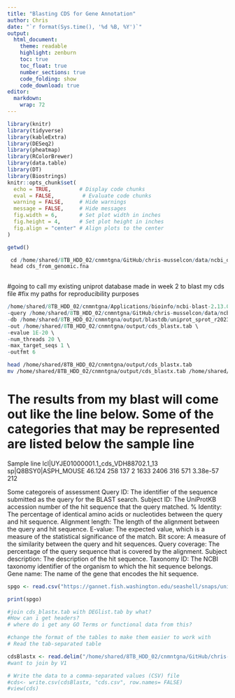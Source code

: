 ```yaml
---
title: "Blasting CDS for Gene Annotation"
author: Chris
date: "`r format(Sys.time(), '%d %B, %Y')`"  
output: 
  html_document:
    theme: readable
    highlight: zenburn
    toc: true
    toc_float: true
    number_sections: true
    code_folding: show
    code_download: true
editor: 
  markdown: 
    wrap: 72
---
```


```r
library(knitr)
library(tidyverse)
library(kableExtra)
library(DESeq2)
library(pheatmap)
library(RColorBrewer)
library(data.table)
library(DT)
library(Biostrings)
knitr::opts_chunk$set(
  echo = TRUE,         # Display code chunks
  eval = FALSE,         # Evaluate code chunks
  warning = FALSE,     # Hide warnings
  message = FALSE,     # Hide messages
  fig.width = 6,       # Set plot width in inches
  fig.height = 4,      # Set plot height in inches
  fig.align = "center" # Align plots to the center
)
```

```r
getwd()
```
```r

 cd /home/shared/8TB_HDD_02/cnmntgna/GitHub/chris-musselcon/data/ncbi_dataset/data/GCA_900618805.1
 head cds_from_genomic.fna
 
```

#going to call my existing uniprot database made in week 2 to blast my cds file
#fix my paths for reproducibility purposes

```r


/home/shared/8TB_HDD_02/cnmntgna/Applications/bioinfo/ncbi-blast-2.13.0+/bin/blastx \
-query /home/shared/8TB_HDD_02/cnmntgna/GitHub/chris-musselcon/data/ncbi_dataset/data/GCA_900618805.1/cds_from_genomic.fna \
-db /home/shared/8TB_HDD_02/cnmntgna/output/blastdb/uniprot_sprot_r2023_01 \
-out /home/shared/8TB_HDD_02/cnmntgna/output/cds_blastx.tab \
-evalue 1E-20 \
-num_threads 20 \
-max_target_seqs 1 \
-outfmt 6
```
```bash

head /home/shared/8TB_HDD_02/cnmntgna/output/cds_blastx.tab
mv /home/shared/8TB_HDD_02/cnmntgna/output/cds_blastx.tab /home/shared/8TB_HDD_02/cnmntgna/GitHub/chris-musselcon/data
```



# The results from my blast will come out like the line below. Some of the categories that may be represented are listed below the sample line
Sample line
lcl|UYJE01000001.1_cds_VDH88702.1_13    sp|Q8BSY0|ASPH_MOUSE    46.124  258     137     2       1633   2406     316     571     3.38e-57        212

Some categoreis of assessment
Query ID: The identifier of the sequence submitted as the query for the BLAST search.
Subject ID: The UniProtKB accession number of the hit sequence that the query matched.
% Identity: The percentage of identical amino acids or nucleotides between the query and hit sequence.
Alignment length: The length of the alignment between the query and hit sequence.
E-value: The expected value, which is a measure of the statistical significance of the match.
Bit score: A measure of the similarity between the query and hit sequences.
Query coverage: The percentage of the query sequence that is covered by the alignment.
Subject description: The description of the hit sequence.
Taxonomy ID: The NCBI taxonomy identifier of the organism to which the hit sequence belongs.
Gene name: The name of the gene that encodes the hit sequence.

```r

spgo <- read.csv("https://gannet.fish.washington.edu/seashell/snaps/uniprot_table_r2023_01.tab", sep = '\t', header = TRUE)

print(spgo)

#join cds_blastx.tab with DEGlist.tab by what?
#How can i get headers?
# where do i get any GO Terms or functional data from this?

#change the format of the tables to make them easier to work with
# Read the tab-separated table

cdsBlastx <- read.delim("/home/shared/8TB_HDD_02/cnmntgna/GitHub/chris-musselcon/data/cds_blastx.tab", sep = "\t", header= FALSE)
#want to join by V1

# Write the data to a comma-separated values (CSV) file
#cds<- write.csv(cdsBlastx, "cds.csv", row.names= FALSE)
#view(cds)


```



